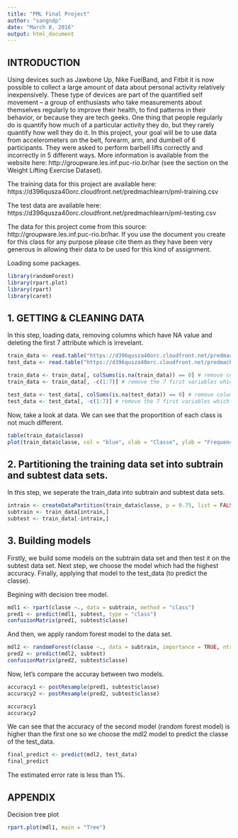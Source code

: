 ```yaml
---
title: "PML Final Project"
author: "sangndp"
date: "March 8, 2016"
output: html_document
---
```

## INTRODUCTION

Using devices such as Jawbone Up, Nike FuelBand, and Fitbit it is now possible to collect a large amount of data about personal activity relatively inexpensively. These type of devices are part of the quantified self movement – a group of enthusiasts who take measurements about themselves regularly to improve their health, to find patterns in their behavior, or because they are tech geeks. One thing that people regularly do is quantify how much of a particular activity they do, but they rarely quantify how well they do it. In this project, your goal will be to use data from accelerometers on the belt, forearm, arm, and dumbell of 6 participants. They were asked to perform barbell lifts correctly and incorrectly in 5 different ways. More information is available from the website here: http://groupware.les.inf.puc-rio.br/har (see the section on the Weight Lifting Exercise Dataset).

The training data for this project are available here: https://d396qusza40orc.cloudfront.net/predmachlearn/pml-training.csv

The test data are available here: https://d396qusza40orc.cloudfront.net/predmachlearn/pml-testing.csv

The data for this project come from this source: http://groupware.les.inf.puc-rio.br/har. If you use the document you create for this class for any purpose please cite them as they have been very generous in allowing their data to be used for this kind of assignment.

Loading some packages.
```r
library(randomForest)
library(rpart.plot)
library(rpart)
library(caret)
```

## 1. GETTING & CLEANING DATA

In this step, loading data, removing columns which have NA value and deleting the first 7 attribute which is irrevelant.
```r
train_data <- read.table("https://d396qusza40orc.cloudfront.net/predmachlearn/pml-training.csv", sep = ",", na.strings=c('#DIV/0', '', 'NA'), header = TRUE)
test_data <- read.table("https://d396qusza40orc.cloudfront.net/predmachlearn/pml-testing.csv", sep = ",", na.strings=c('#DIV/0', '', 'NA'), header = TRUE)

train_data <- train_data[, colSums(is.na(train_data)) == 0] # remove column with NA value
train_data <- train_data[, -c(1:7)] # remove the 7 first variables which is irrevelant with the 'class' attribute

test_data <- test_data[, colSums(is.na(test_data)) == 0] # remove column with NA value
test_data <- test_data[, -c(1:7)] # remove the 7 first variables which is irrevelant with the 'class' attribute
```

Now, take a look at data. We can see that the proportition of each class is not much different.
```r
table(train_data$classe)
plot(train_data$classe, col = "blue", xlab = "Classe", ylab = "Frequency", main = "The frequency of each classe level")
```
## 2. Partitioning the training data set into subtrain and subtest data sets.
In this step, we seperate the train_data into subtrain and subtest data sets.
```r
intrain <- createDataPartition(train_data$classe, p = 0.75, list = FALSE)
subtrain <- train_data[intrain,]
subtest <- train_data[-intrain,]
```

## 3. Building models
Firstly, we build some models on the subtrain data set and then test it on the subtest data set. Next step, we choose the model which had the highest accuracy. Finally, applying that model to the test_data (to predict the classe).

Begining with decision tree model.
```r
mdl1 <- rpart(classe ~., data = subtrain, method = "class")
pred1 <- predict(mdl1, subtest, type = "class")
confusionMatrix(pred1, subtest$classe)
```
And then, we apply random forest model to the data set.
```r
mdl2 <- randomForest(classe ~., data = subtrain, importance = TRUE, ntree = 500)
pred2 <- predict(mdl2, subtest)
confusionMatrix(pred2, subtest$classe)
```

Now, let's compare the accuray between two models.
```r
accuracy1 <- postResample(pred1, subtest$classe)
accuracy2 <- postResample(pred2, subtest$classe)

accuracy1
accuracy2
```
We can see that the accuracy of the second model (random forest model) is higher than the first one so we choose the mdl2 model to predict the classe of the test_data.
```r
final_predict <- predict(mdl2, test_data)
final_predict
```
The estimated error rate is less than 1%.

## APPENDIX
Decision tree plot
```r
rpart.plot(mdl1, main = "Tree")
```
